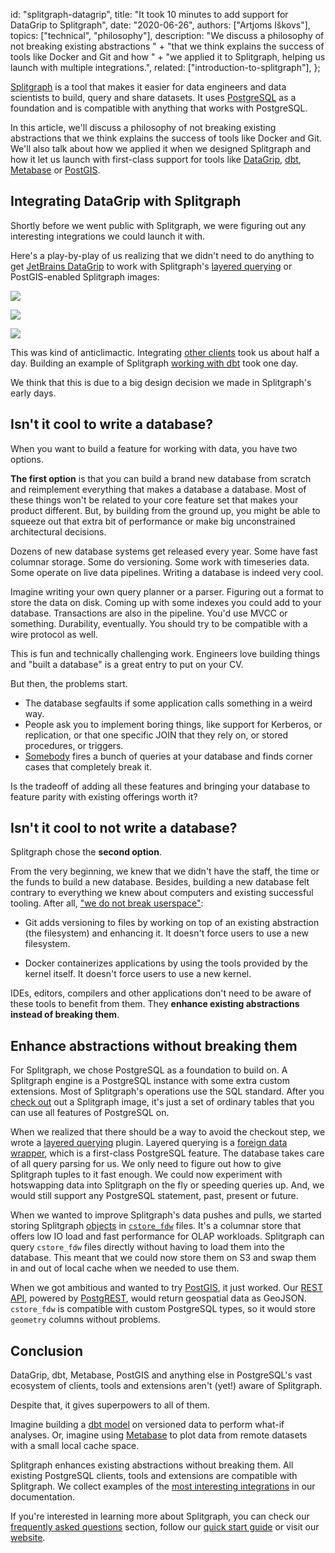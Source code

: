   id: "splitgraph-datagrip",
  title: "It took 10 minutes to add support for DataGrip to Splitgraph",
  date: "2020-06-26",
  authors: ["Artjoms Iškovs"],
  topics: ["technical", "philosophy"],
  description:
    "We discuss a philosophy of not breaking existing abstractions " +
    "that we think explains the success of tools like Docker and Git and how " +
    "we applied it to Splitgraph, helping us launch with multiple integrations.",
  related: ["introduction-to-splitgraph"],
};

[Splitgraph](https://www.splitgraph.com) is a tool that makes it easier for data engineers and data scientists to build, query and share datasets. It uses [PostgreSQL](https://www.postgresql.org/) as a foundation and is compatible with anything that works with PostgreSQL.

In this article, we'll discuss a philosophy of not breaking existing abstractions that we think explains the success of tools like Docker and Git. We'll also talk about how we applied it when we designed Splitgraph and how it let us launch with first-class support for tools like [DataGrip](/docs/integrating-splitgraph/datagrip), [dbt](/docs/integrating-splitgraph/dbt), [Metabase](/docs/integrating-splitgraph/metabase) or [PostGIS](/docs/integrating-splitgraph/postgis).

## Integrating DataGrip with Splitgraph

Shortly before we went public with Splitgraph, we were figuring out any interesting integrations we could launch it with.

Here's a play-by-play of us realizing that we didn't need to do anything to get [JetBrains DataGrip](/docs/integrating-splitgraph/datagrip) to work with Splitgraph's [layered querying](/docs/large-datasets/layered-querying) or PostGIS-enabled Splitgraph images:

![](https://raw.githubusercontent.com/splitgraph/splitgraph.com/master/content/blog/images/20202606-datagrip/01-splitgraph-datagrip.png)

![](https://raw.githubusercontent.com/splitgraph/splitgraph.com/master/content/blog/images/20202606-datagrip/02-layered-querying.png)

![](https://raw.githubusercontent.com/splitgraph/splitgraph.com/master/content/blog/images/20202606-datagrip/03-geodata.png)

This was kind of anticlimactic. Integrating [other clients](/docs/integrating-splitgraph/other-clients) took us about half a day. Building an example of Splitgraph [working with dbt](/docs/integrating-splitgraph/dbt) took one day.

We think that this is due to a big design decision we made in Splitgraph's early days.

## Isn't it cool to write a database?

When you want to build a feature for working with data, you have two options.

**The first option** is that you can build a brand new database from scratch and reimplement everything that makes a database a database. Most of these things won't be related to your core feature set that makes your product different. But, by building from the ground up, you might be able to squeeze out that extra bit of performance or make big unconstrained architectural decisions.

Dozens of new database systems get released every year. Some have fast columnar storage. Some do versioning. Some work with timeseries data. Some operate on live data pipelines. Writing a database is indeed very cool.

Imagine writing your own query planner or a parser. Figuring out a format to store the data on disk. Coming up with some indexes you could add to your database. Transactions are also in the pipeline. You'd use MVCC or something. Durability, eventually. You should try to be compatible with a wire protocol as well.

This is fun and technically challenging work. Engineers love building things and "built a database" is a great entry to put on your CV.

But then, the problems start.

  * The database segfaults if some application calls something in a weird way.
  * People ask you to implement boring things, like support for Kerberos, or replication, or that one specific JOIN that they rely on, or stored procedures, or triggers.
  * [Somebody](https://jepsen.io/) fires a bunch of queries at your database and finds corner cases that completely break it.

Is the tradeoff of adding all these features and bringing your database to feature parity with existing offerings worth it?

## Isn't it cool to not write a database?

Splitgraph chose the **second option**.

From the very beginning, we knew that we didn't have the staff, the time or the funds to build a new database. Besides, building a new database felt contrary to everything we knew about computers and existing successful tooling. After all, ["we do not break userspace"](https://unix.stackexchange.com/a/235532):

  * Git adds versioning to files by working on top of an existing abstraction (the filesystem) and enhancing it. It doesn't force users to use a new filesystem.

  * Docker containerizes applications by using the tools provided by the kernel itself. It doesn't force users to use a new kernel.

IDEs, editors, compilers and other applications don't need to be aware of these tools to benefit from them. They **enhance existing abstractions instead of breaking them**.

## Enhance abstractions without breaking them

For Splitgraph, we chose PostgreSQL as a foundation to build on. A Splitgraph engine is a PostgreSQL instance with some extra custom extensions. Most of Splitgraph's operations use the SQL standard. After you [check out](/docs/sgr/image-management-creation/checkout) out a Splitgraph image, it's just a set of ordinary tables that you can use all features of PostgreSQL on.

When we realized that there should be a way to avoid the checkout step, we wrote a [layered querying](/docs/large-datasets/layered-querying) plugin. Layered querying is a [foreign data wrapper](/docs/ingesting-data/foreign-data-wrappers/introduction), which is a first-class PostgreSQL feature. The database takes care of all query parsing for us. We only need to figure out how to give Splitgraph tuples to it fast enough. We could now experiment with hotswapping data into Splitgraph on the fly or speeding queries up. And, we would still support any PostgreSQL statement, past, present or future.

When we wanted to improve Splitgraph's data pushes and pulls, we started storing Splitgraph [objects](/docs/concepts/objects) in [`cstore_fdw`](https://github.com/citusdata/cstore_fdw) files. It's a columnar store that offers low IO load and fast performance for OLAP workloads. Splitgraph can query `cstore_fdw` files directly without having to load them into the database. This meant that we could now store them on S3 and swap them in and out of local cache when we needed to use them.

When we got ambitious and wanted to try [PostGIS](/docs/integrating-splitgraph/postgis), it just worked. Our [REST API](https://data.splitgraph.com/splitgraph/london_wards/latest/-/rest/city_merged_2018?district=eq.City%20of%20Westminster), powered by [PostgREST](/docs/integrating-splitgraph/postgrest), would return geospatial data as GeoJSON. `cstore_fdw` is compatible with custom PostgreSQL types, so it would store `geometry` columns without problems.

## Conclusion

DataGrip, dbt, Metabase, PostGIS and anything else in PostgreSQL's vast ecosystem of clients, tools and extensions aren't (yet!) aware of Splitgraph.

Despite that, it gives superpowers to all of them.

Imagine building a [dbt model](/docs/integrating-splitgraph/dbt) on versioned data to perform what-if analyses. Or, imagine using [Metabase](/docs/integrating-splitgraph/metabase) to plot data from remote datasets with a small local cache space.

Splitgraph enhances existing abstractions without breaking them. All existing PostgreSQL clients, tools and extensions are compatible with Splitgraph. We collect examples of the [most interesting integrations](/product/splitgraph/integrations) in our documentation.

If you're interested in learning more about Splitgraph, you can check our [frequently asked questions](/docs/getting-started/frequently-asked-questions) section, follow our [quick start guide](/docs/getting-started/five-minute-demo) or visit our [website](https://www.splitgraph.com).
